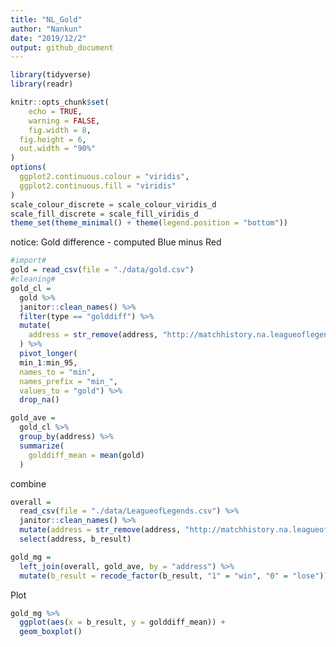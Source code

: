 ```yaml
---
title: "NL_Gold"
author: "Nankun"
date: "2019/12/2"
output: github_document
---
```


```r
library(tidyverse)
library(readr)

knitr::opts_chunk$set(
	echo = TRUE,
	warning = FALSE,
	fig.width = 8, 
  fig.height = 6,
  out.width = "90%"
)
options(
  ggplot2.continuous.colour = "viridis",
  ggplot2.continuous.fill = "viridis"
)
scale_colour_discrete = scale_colour_viridis_d
scale_fill_discrete = scale_fill_viridis_d
theme_set(theme_minimal() + theme(legend.position = "bottom"))
```


notice: Gold difference - computed Blue minus Red


```r
#import#
gold = read_csv(file = "./data/gold.csv")
#cleaning#
gold_cl = 
  gold %>% 
  janitor::clean_names() %>% 
  filter(type == "golddiff") %>% 
  mutate(
    address = str_remove(address, "http://matchhistory.na.leagueoflegends.com/en/#match-details/TRLH1/")
  ) %>% 
  pivot_longer(
  min_1:min_95,
  names_to = "min", 
  names_prefix = "min_",
  values_to = "gold") %>% 
  drop_na()

gold_ave =
  gold_cl %>% 
  group_by(address) %>% 
  summarize(
    golddiff_mean = mean(gold)
  )

```

combine

```r
overall = 
  read_csv(file = "./data/LeagueofLegends.csv") %>% 
  janitor::clean_names() %>% 
  mutate(address = str_remove(address, "http://matchhistory.na.leagueoflegends.com/en/#match-details/TRLH1/")) %>% 
  select(address, b_result)

gold_mg = 
  left_join(overall, gold_ave, by = "address") %>% 
  mutate(b_result = recode_factor(b_result, "1" = "win", "0" = "lose"))

```

Plot

```r
gold_mg %>% 
  ggplot(aes(x = b_result, y = golddiff_mean)) + 
  geom_boxplot()
```

